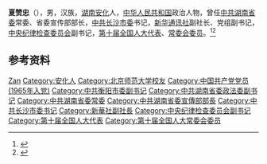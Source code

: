 '''夏赞忠'''（{{bd|1939年|10月}}），男，汉族，[[湖南|湖南]][[安化|安化]]人，[[中华人民共和国|中华人民共和国]]政治人物，曾任[[中共湖南省委|中共湖南省委]]常委、省委宣传部部长，[[中共长沙市委|中共长沙市委]]书记，[[新华通讯社|新华通讯社]]副社长、党组副书记，[[中央纪律检查委员会|中央纪律检查委员会]]副书记，[[第十届全国人大代表|第十届全国人大代表]]、[[第十届全国人民代表大会常务委员会|常委会委员]]。<ref>{{Cite book|title=湖南大辞典|author=禹舜主编; 朱益民, 姚洪波, 易延绶等副主编|publisher=新华出版社|year=1995|isbn=|location=北京|pages=}}</ref><ref>{{Cite book|title=湖南百科全书|author=禹舜主编; 洪期钧副主编|publisher=岳麓书社|year=1999|isbn=|location=长沙|pages=}}</ref>

== 参考资料 ==
{{reflist}}

{{中国人物小作品}}

{{Authority control}}
{{DEFAULTSORT:Xia夏}}
[[Category:夏姓|Zan]]
[[Category:安化人|Category:安化人]]
[[Category:北京师范大学校友|Category:北京师范大学校友]]
[[Category:中国共产党党员_(1965年入党)|Category:中国共产党党员 (1965年入党)]]
[[Category:中共衡阳市委副书记|Category:中共衡阳市委副书记]]
[[Category:中共湖南省委政法委副书记|Category:中共湖南省委政法委副书记]]
[[Category:中共湖南省委常委|Category:中共湖南省委常委]]
[[Category:中共湖南省委宣傳部部長|Category:中共湖南省委宣傳部部長]]
[[Category:中共长沙市委书记|Category:中共长沙市委书记]]
[[Category:新華社副社長|Category:新華社副社長]]
[[Category:中央纪律检查委员会副书记|Category:中央纪律检查委员会副书记]]
[[Category:第十届全国人大代表|Category:第十届全国人大代表]]
[[Category:第十届全国人大常委会委员|Category:第十届全国人大常委会委员]]